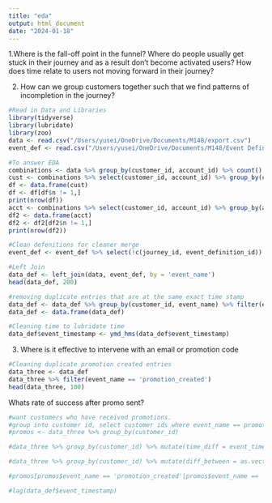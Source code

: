 ---
title: "eda"
output: html_document
date: "2024-01-18"
---

1.Where is the fall-off point in the funnel? Where do people usually get stuck in their
journey and as a result don’t become activated users? How does time relate to users not
moving forward in their journey?

2. How can we group customers together such that we find patterns of incompletion in the
journey?

```{r}
#Read in Data and Libraries
library(tidyverse)
library(lubridate)
library(zoo)
data <- read.csv("/Users/yusei/OneDrive/Documents/M148/export.csv")
event_def <- read.csv("/Users/yusei/OneDrive/Documents/M148/Event Definitions.csv")
```

```{r}
#To answer EDA
combinations <- data %>% group_by(customer_id, account_id) %>% count()
cust <- combinations %>% select(customer_id, account_id) %>% group_by(customer_id) %>%  count()
df <- data.frame(cust)
df <- df[df$n != 1,]
print(nrow(df))
acct <- combinations %>% select(customer_id, account_id) %>% group_by(account_id) %>%  count()
df2 <- data.frame(acct)
df2 <- df2[df2$n != 1,]
print(nrow(df2))
```
 
```{r}
#Clean defenitions for cleaner merge
event_def <- event_def %>% select(!c(journey_id, event_definition_id))

#Left Join 
data_def <- left_join(data, event_def, by = 'event_name')
head(data_def, 200)
```

```{r}
#removing duplicate entries that are at the same exact time stamp
data_def <- data_def %>% group_by(customer_id, event_name) %>% filter(event_timestamp != lag(event_timestamp, default="1"))
data_def <- data.frame(data_def)

#Cleaning time to lubridate time
data_def$event_timestamp <- ymd_hms(data_def$event_timestamp)
```

3. Where is it effective to intervene with an email or promotion code
```{r}
#Cleaning duplicate promotion created entries
data_three <- data_def
data_three %>% filter(event_name == 'promotion_created')
head(data_three, 100)
```

Whats rate of success after promo sent? 
```{r}
#want customers who have received promotions. 
#group into customer id, select customer ids where event_name == promotion created
#promos <- data_three %>% group_by(customer_id)

#data_three %>% group_by(customer_id) %>% mutate(time_diff = event_timestamp - lag(event_timestamp, default="1"))

#data_three %>% group_by(customer_id) %>% mutate(diff_between = as.vector(diff(zoo(event_timestamp), na.pad=TRUE)))

#promos[promos$event_name == 'promotion_created'|promos$event_name == 'order_shipped',]

#lag(data_def$event_timestamp)
```

